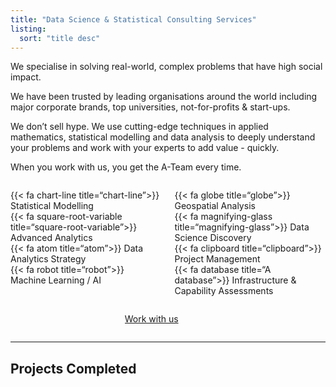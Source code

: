```yaml
---
title: "Data Science & Statistical Consulting Services"
listing: 
  sort: "title desc"
---
```


We specialise in solving real-world, complex problems that have high social impact.   

We have been trusted by leading organisations around the world including major corporate brands, top universities, not-for-profits & start-ups.

We don't sell hype. We use cutting-edge techniques in applied mathematics, statistical modelling and data analysis to deeply understand your problems and work with your experts to add value - quickly.   

When you work with us, you get the A-Team every time.

:::: {.columns}

::: {.column width="50%"}
{{< fa chart-line title="chart-line">}}  Statistical Modelling   
{{< fa square-root-variable title="square-root-variable">}} Advanced Analytics  
{{< fa atom title="atom">}} Data Analytics Strategy  
{{< fa robot title="robot">}} Machine Learning / AI 
:::

::: {.column width="50%"}
{{< fa globe title="globe">}} Geospatial Analysis    
{{< fa magnifying-glass title="magnifying-glass">}} Data Science Discovery    
{{< fa clipboard title="clipboard">}} Project Management  
{{< fa database title="A database">}} Infrastructure & Capability Assessments 
:::

::::  


:::: {.columns}

::: {.column width="35%"}

:::

::: {.column width="30%"}
[Work with us](../contact/index.qmd){.btn .btn-outline-primary .btn role="button" data-toggle="tooltip" title="Work with us"}  

:::

::: {.column width="35%"}

:::


::::

<hr>  

## Projects Completed
